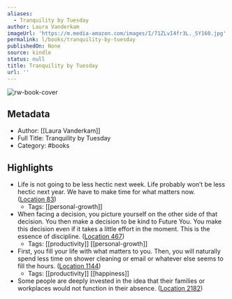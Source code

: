 ```yaml
---
aliases:
  - Tranquility by Tuesday
author: Laura Vanderkam
imageUrl: 'https://m.media-amazon.com/images/I/71ZLvI4fr3L._SY160.jpg'
permalink: l/books/tranquility-by-tuesday
publishedOn: None
source: kindle
status: null
title: Tranquility by Tuesday
url: ''
---
```

![rw-book-cover](https://m.media-amazon.com/images/I/71ZLvI4fr3L._SY160.jpg)

## Metadata

- Author: [[Laura Vanderkam]]
- Full Title: Tranquility by Tuesday
- Category: #books

## Highlights

- Life is not going to be less hectic next week. Life probably won’t be less hectic next year. We have to make time for what matters now. ([Location 83](https://readwise.io/to_kindle?action=open&asin=B09Q7SWZRV&location=83))
    - Tags: [[personal-growth]]
- When facing a decision, you picture yourself on the other side of that decision. You then make a decision to be kind to Future You. You make this decision even if it takes a little effort in the moment. This is the essence of discipline. ([Location 467](https://readwise.io/to_kindle?action=open&asin=B09Q7SWZRV&location=467))
    - Tags: [[productivity]] [[personal-growth]]
- First, you fill your life with what matters to you. Then, you will naturally spend less time on shower cleaning or email or whatever else seems to fill the hours. ([Location 1144](https://readwise.io/to_kindle?action=open&asin=B09Q7SWZRV&location=1144))
    - Tags: [[productivity]] [[happiness]]
- Some people are deeply invested in the idea that their families or workplaces would not function in their absence. ([Location 2182](https://readwise.io/to_kindle?action=open&asin=B09Q7SWZRV&location=2182))
